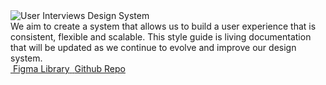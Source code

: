 
<Meta title="Intro" />

<div style={{ width: '50%', margin: '0 auto', textAlign: 'center' }}>
  <img alt="User Interviews Design System" src={ImageFile} style={{ marginBottom: '32px' }} />
  <div style={{ marginBottom: '32px', fontFamily: 'Inter' }}>
    We aim to create a system that allows us to build a user experience that is consistent,
    flexible and scalable.  This style guide is living documentation that will be
    updated as we continue to evolve and improve our design system.
  </div>
  <a
    type="button"
    style={{
      fontSize: '14px',
      fontWeight: 'bold',
      margin: '10px',
    }}
    href="https://www.figma.com/file/471iS3QrpPtXZpS1xbsJ20/Components"
    rel="noopener noreferrer"
    target="_blank"
  >
    <img alt="" src={FigmaLogo} style={{marginRight: '8px' }} />
    <span>Figma Library</span>
  </a>
  <a
    type="button"
    style={{
      fontSize: '14px',
      fontWeight: 'bold',
    }}
    href="https://github.com/user-interviews/ui-design-system"
    rel="noopener noreferrer"
    target="_blank"
  >
      <img alt="" src={GithubLogo} style={{marginRight: '8px' }}/>
      <span>Github Repo</span>
  </a>
</div>
